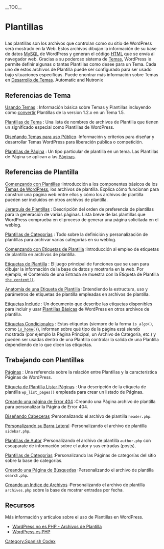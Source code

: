 __TOC__
<h1>Plantillas</h1>
Las plantillas son los archivos que controlan como su sitio de WordPress será mostrado en la Web. Estos archivos dibujan la información de su base de datos [[Glossary#MySQL|MySQL]] de WordPress y generan el código [[Glossary#HTML|HTML]] que se envía al navegador web. Gracias a su poderoso sistema de [[es:Using Themes|Temas]], WordPress le permite definir algunas o tantas Plantillas como desee para un Tema. Cada uno de estos archivos de Plantilla puede ser configurado para ser usado bajo situaciones específicas. Puede enontrar más información sobre Temas en [[Theme Development|Desarrollo de Temas]].
Automatic and Nutronix

== Referencias de Tema ==

; [[es:Using Themes|Usando Temas]] : Información básica sobre Temas y Plantillas incluyendo cómo [[es:Using Themes#Moving from 1.2.x to 1.5|convertir]] Plantillas de la version 1.2.x en un Tema 1.5.

; [[Theme_Development#Theme_Template_Files_List|Plantillas de Tema]] : Una lista de nombres de archivos de Plantilla  que tienen un significado especial como Plantillas de WordPress.

; [[Designing Themes for Public Release|Diseñando Temas para uso Público]] :Información y criterios para diseñar y desarrollar Temas WordPress para liberación pública o competición.

; [[es:Pages#Page Templates|Plantillas de Página]] : Un tipo particular de plantilla en un tema. Las Plantillas de Página se aplican a las [[es:Pages|Páginas]].

== Referencias de Plantilla ==

; [[Stepping Into Templates|Comenzando con Plantillas]] :Introducción a los componentes básicos de los [[es:Using Themes|Temas de WordPress]], los archivos de plantilla. Explica cómo funcionan para construir una página web entre ellos y cómo los archivos de plantilla pueden ser incluidos en otros archivos de plantilla. 

; [[Template Hierarchy|Jerarquía de Plantillas]] : Descripción del orden de preferencia de plantillas para la generación de varias páginas.  Lista breve de las plantillas que WordPress comprueba en el proceso de generar una página solicitada en el weblog.

; [[es:Category Templates|Plantillas de Categorías]] : Todo sobre la definición y personalización de plantillas para archivar varias categorías en su weblog.

; [[Stepping Into Template Tags|Comenzando con Etiquetas de Plantilla]] :Introducción al empleo de etiquetas de plantilla en archivos de plantilla.

; [[Template Tags|Etiquetas de Plantilla]] :  El juego principal de funciones que se usan para dibujar la información de la base de datos y mostrarla en la web. Por ejemplo, el Contenido de una Entrada se muestra con la Etiqueta de Plantilla <tt>[[Template Tags/the_content|the_content()]]</tt>.

; [[Template_Tags/Anatomy_of_a_Template_Tag|Anatomía de una Etiqueta de Plantilla]] :Entendiendo la estructura, uso y parámetros de etiquetas de plantilla empleadas en archivos de plantilla.

; [[es:Include Tags|Etiquetas Include]] : Un documento que describe las etiquetas disponibles para incluir y usar [[Theme Development#Basic Templates|Plantillas Básicas]] de WordPress en otros archivos de plantilla.

; [[Conditional Tags|Etiquetas Condicionales]] :  Estas etiquetas (siempre de la forma <tt>is_''algo''()</tt>, como <tt>[[Conditional Tags#The Main Page|is_home()]]</tt>), informan sobre qué tipo de la página está siendo mostrada (por ejemplo la Página Principal, un Archivo de Categoría, etc.) y pueden ser usadas dentro de una Plantilla controlar la salida de una Plantilla dependiendo de lo que dicen las etiquetas.

== Trabajando con Plantillas ==

;[[es:Pages|Páginas]] : Una referencia sobre la relación entre Plantillas y la característica Páginas de WordPress.

;[[Template_Tags/wp_list_pages|Etiqueta de Plantilla Listar Páginas]] : Una descripción de la etiqueta de plantilla <tt>wp_list_pages()</tt> empleada para crear un listado de Páginas.

;[[Creating an Error 404 Page|Creando una página de Error 404]] :Creando una Página archivo de plantilla para personalizar la Página de Error 404.

;[[Designing Headers|Diseñando Cabeceras]] :Personalizando el archivo de plantilla <tt>header.php</tt>.

;[[Customizing Your Sidebar|Personalizando su Barra Lateral]] :Personalizando el archivo de plantilla <tt>sidebar.php</tt>.

;[[Author Templates|Plantillas de Autor]] :Personalizando el archivo de plantilla <tt>author.php</tt> con escaparate de información sobre el autor y sus entradas (posts).

;[[es:Category Templates|Plantillas de Categorías]] :Personalizando las Páginas de categorías del sitio sobre la base de categorías.

;[[Creating a Search Page|Creando una Página de Búsquedas]] :Personalizando el archivo de plantilla <tt>search.php</tt>.

;[[Creating an Archive Index|Creando un Indice de Archivos]] :Personalizando el archivo de plantilla <tt>archives.php</tt> sobre la base de mostrar entradas por fecha.

== Recursos ==

Más información y artículos sobre el uso de Plantillas en WordPress.

* [http://mattread.com/archives/2005/04/wordpress-is-not-php/ WordPress no es PHP - Archivos de Plantilla]
* [http://mattread.com/archives/2005/04/wordpress-is-not-php/#comment-1846 WordPress es PHP]

{{es:Copyedit}}

[[Category:Spanish Codex]]